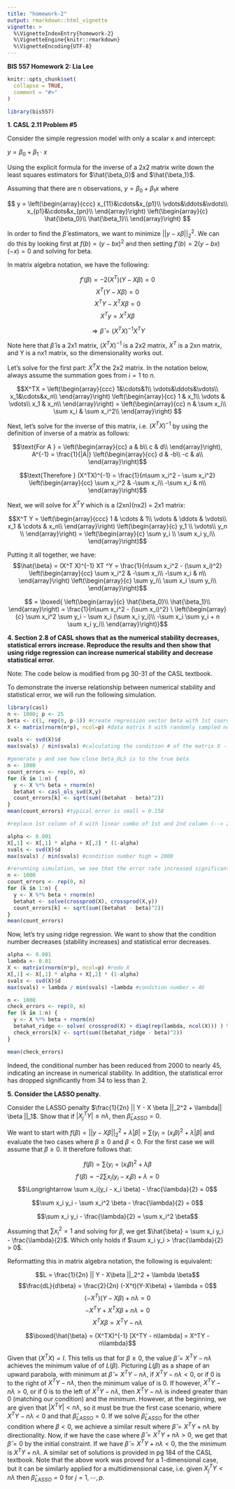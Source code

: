 ```yaml
---
title: "homework-2"
output: rmarkdown::html_vignette
vignette: >
  %\VignetteIndexEntry{homework-2}
  %\VignetteEngine{knitr::rmarkdown}
  %\VignetteEncoding{UTF-8}
---
```


**BIS 557 Homework 2: Lia Lee**
```r
knitr::opts_chunk$set(
  collapse = TRUE,
  comment = "#>"
)
```

```r
library(bis557)
```

**1. CASL 2.11 Problem #5**

Consider the simple regression model with only a scalar x and intercept:

$y = \beta_0 + \beta_1 \cdot x$

Using the explicit formula for the inverse of a 2x2 matrix write down the least squares estimators for $\hat{\beta_0}$ and $\hat{\beta_1}$.

Assuming that there are n observations, $y = \beta_0 + \beta_1 x$ where

$$
y = \left(\begin{array}{ccc} 
x_{11}&\cdots&x_{p1}\\
\vdots&\ddots&\vdots\\
x_{p1}&\cdots&x_{pn}\\
\end{array}\right)
\left(\begin{array}{c} 
\hat{\beta_0}\\
\hat{\beta_1}\\
\end{array}\right)
$$ 

In order to find the $\hat{\beta}$ estimators, we want to minimize $|| y - x\beta||_2^2$. We can do this by looking first at $f(b) = (y-bx)^2$ and then setting $f'(b) = 2(y-bx)(-x) = 0$ and solving for beta.

In matrix algebra notation, we have the following:

$$f'(\beta) = -2 (X^T)(Y-X\beta) = 0$$
$$X^T(Y-X\beta) = 0$$
$$X^TY-X^TX\beta = 0$$
$$X^Ty = X^TX\beta$$

$$\Longrightarrow \hat{\beta} = (X^TX)^{-1} X^T Y$$

Note here that $\hat{\beta}$ is a 2x1 matrix, $(X^TX)^{-1}$ is a 2x2 matrix, $X^T$ is a 2xn matrix, and Y is a nx1 matrix, so the dimensionality works out.

Let's solve for the first part: $X^TX$ the 2x2 matrix. In the notation below, always assume the summation goes from $i = 1$ to $n$.

$$X^TX = \left(\begin{array}{ccc} 
1&\cdots&1\\
\vdots&\ddots&\vdots\\
x_1&\cdots&x_n\\
\end{array}\right)
\left(\begin{array}{cc} 
1 & x_1\\
\vdots & \vdots\\
x_1 & x_n\\
\end{array}\right) = 
\left(\begin{array}{cc} 
n & \sum x_i\\
\sum x_i & \sum x_i^2\\
\end{array}\right) $$

Next, let's solve for the inverse of this matrix, i.e. $(X^TX)^{-1}$ by using the definition of inverse of a matrix as follows:

$$\text{For A } = \left(\begin{array}{cc} 
a & b\\
c & d\\
\end{array}\right), A^{-1} = \frac{1}{|A|} \left(\begin{array}{cc} 
d & -b\\
-c & a\\
\end{array}\right)$$

$$\text{Therefore } (X^TX)^{-1} = \frac{1}{n\sum x_i^2 - \sum x_i^2} \left(\begin{array}{cc} 
\sum x_i^2 & -\sum x_i\\
-\sum x_i & n\\
\end{array}\right)$$

Next, we will solve for $X^T Y$ which is a (2xn)(nx2) = 2x1 matrix:

$$X^T Y = \left(\begin{array}{ccc} 
1 & \cdots & 1\\
\vdots & \ddots & \vdots\\
x_1 & \cdots & x_n\\
\end{array}\right) \left(\begin{array}{c} 
y_1 \\
\vdots\\
y_n \\
\end{array}\right) = 
\left(\begin{array}{c} 
\sum y_i \\
\sum x_i y_i\\
\end{array}\right)$$

Putting it all together, we have: 
$$\hat{\beta} = (X^T X)^{-1} XT ^Y = \frac{1}{n\sum x_i^2 - (\sum x_i)^2} 
\left(\begin{array}{cc} 
\sum x_i^2 & -\sum x_i\\
-\sum x_i & n\\
\end{array}\right)
\left(\begin{array}{c} 
\sum y_i\\
\sum x_i \sum y_i\\
\end{array}\right)$$

$$ = \boxed{
\left(\begin{array}{c} 
\hat{\beta_0}\\
\hat{\beta_1}\\
\end{array}\right) = \frac{1}{n\sum x_i^2 - (\sum x_i)^2} 
\
\left(\begin{array}{c} 
\sum x_i^2 \sum y_i - \sum x_i (\sum x_i y_i)\\
-\sum x_i \sum y_i + n \sum x_i y_i\\
\end{array}\right)}$$

**4. Section 2.8 of CASL shows that as the numerical stability decreases, statistical errors increase. Reproduce the results and then show that using ridge regression can increase numerical stability and decrease statistical error.**

Note: The code below is modified from pg 30-31 of the CASL textbook.

To demonstrate the inverse relationship between numerical stability and statistical error, we will run the following simulation.

```r
library(casl)
n <- 1000; p <- 25 
beta <- c(1, rep(0, p-1)) #create regression vector beta with 1st coordinate 1 and the rest 0
X <- matrix(rnorm(n*p), ncol=p) #data matrix X with randomly sampled normal variables

svals <- svd(X)$d
max(svals) / min(svals) #calculating the condition # of the matrix X --> (1.36)

#generate y and see how close beta_OLS is to the true beta
n <- 1000
count_errors <- rep(0, n)
for (k in 1:n) {
  y <- X %*% beta + rnorm(n)
  betahat <- casl_ols_svd(X,y)
  count_errors[k] <- sqrt(sum((betahat - beta)^2))
}
mean(count_errors) #typical error is small = 0.158

#replace 1st column of X with linear combo of 1st and 2nd column (--> 2 X columns highly correlated) leading to higher condition # for matrix X^T X

alpha <- 0.001
X[,1] <- X[,1] * alpha + X[,2] * (1-alpha) 
svals <- svd(X)$d
max(svals) / min(svals) #condition number high = 2000

#rerunning simulation, we see that the error rate increased significantly
n <- 1000
count_errors <- rep(0, n)
for (k in 1:n) {
  y <- X %*% beta + rnorm(n)
  betahat <- solve(crossprod(X), crossprod(X,y))
  count_errors[k] <- sqrt(sum((betahat - beta)^2))
}
mean(count_errors)
```

Now, let's try using ridge regression. We want to show that the condition number decreases (stability increases) and statistical error decreases.

```r
alpha <- 0.001
lambda <- 0.01
X <- matrix(rnorm(n*p), ncol=p) #redo X
X[,1] <- X[,1] * alpha + X[,2] * (1-alpha) 
svals <- svd(X)$d
max(svals) + lambda / min(svals) +lambda #condition number = 46

n <- 1000
check_errors <- rep(0, n)
for (k in 1:n) {
  y <- X %*% beta + rnorm(n)
  betahat_ridge <- solve( crossprod(X) + diag(rep(lambda, ncol(X))) ) %*% t(X) %*% y #change to beta_hat_ridge
  check_errors[k] <- sqrt(sum((betahat_ridge - beta)^2))
}

mean(check_errors)
```
Indeed, the conditional number has been reduced from 2000 to nearly 45, indicating an increase in numerical stability. In addition, the statistical error has dropped significantly from 34 to less than 2.

**5. Consider the LASSO penalty.**

Consider the LASSO penalty $\frac{1}{2n} || Y - X \beta ||_2^2 + \lambda|| \beta ||_1$. Show that if $|X_j^TY| \le n\lambda$, then $\hat{\beta}_{LASSO} = 0$.

We want to start with $f(\beta) = || y-X\beta ||^2_2 + \lambda |\beta| = \sum(y_i = (x_i \beta)^2 + \lambda |\beta|$ and evaluate the two cases where $\beta \ge 0$ and $\beta < 0$. For the first case we will assume that $\beta \ge 0$. It therefore follows that:

$$f(\beta) = \sum(y_i = (x_i \beta)^2 + \lambda \beta$$
$$f'(\beta) = -2 \sum x_i(y_i - x_i\beta) + \lambda = 0$$
$$\Longrightarrow \sum x_i(y_i - x_i \beta) - \frac{\lambda}{2} = 0$$

$$\sum x_i y_i - \sum x_i^2 \beta - \frac{\lambda}{2} = 0$$

$$\sum x_i y_i - \frac{\lambda}{2} = \sum x_i^2 \beta$$

Assuming that $\sum x_i^2 = 1$ and solving for $\beta$, we get $\hat{\beta} = \sum x_i y_i - \frac{\lambda}{2}$. Which only holds if $\sum x_i y_i > \frac{\lambda}{2} > 0$.

Reformatting this in matrix algebra notation, the following is equivalent:

$$L = \frac{1}{2n} || Y - X\beta ||_2^2 + \lambda \beta$$
$$\frac{dL}{d\beta} = \frac{2}{2n} (-X^t)(Y-X\beta) + \lambda = 0$$
$$(-X^T)(Y-X\beta) + n\lambda = 0$$
$$-X^TY + X^T X \beta + n\lambda = 0$$
$$X^T X \beta = X^T Y - n \lambda$$

$$\boxed{\hat{\beta} = (X^TX)^{-1} [X^TY - n\lambda] = X^TY - n\lambda}$$

Given that $(X^T X) = I$. This tells us that for $\beta \ge 0$, the value $\hat{\beta} = X^T Y - n\lambda$ achieves the minimum value of of $L(\beta)$. Picturing $L(\beta)$ as a shape of an upward parabola, with minimum at $\hat{\beta} = X^T Y - n\lambda$, 
if $X^T Y - n\lambda < 0$, or if 0 is to the right of $X^T Y - n\lambda$, then the minimum value of is 0. If however, $X^T Y - n\lambda > 0$, or if 0 is to the left of $X^T Y - n\lambda$, then $X^T Y - n\lambda$ is indeed greater than 0 (matching our condition) and the minimum. However, at the beginning, we are given that $|X^TY| < n\lambda$, so it must be true the first case scenario, where $X^T Y - n\lambda < 0$ and that $\hat{\beta}_{LASSO} = 0$. If we solve $\hat{\beta}_{LASSO}$ for the other condition where $\beta < 0$, we achieve a similar result where $\hat{\beta} = X^T Y + n\lambda$ by directionality. Now, if we have the case where $\hat{\beta} = X^T Y + n\lambda > 0$, we get that $\hat{\beta} = 0$ by the initial constraint. If we have $\hat{\beta} = X^T Y + n\lambda < 0$, the the minimum is $X^T Y + n\lambda$. A similar set of solutions is provided in pg 184 of the CASL textbook. Note that the above work was proved for a 1-dimensional case, but it can be similarly applied for a multidimensional case, i.e. given $X_j^T Y < n\lambda$ then $\hat{\beta}_{LASSO} = 0$ for $j=1, \cdots, p$.
